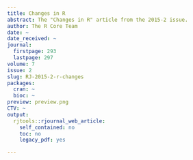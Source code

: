 ```yaml
---
title: Changes in R
abstract: The "Changes in R" article from the 2015-2 issue.
author: The R Core Team
date: ~
date_received: ~
journal:
  firstpage: 293
  lastpage: 297
volume: 7
issue: 2
slug: RJ-2015-2-r-changes
packages:
  cran: ~
  bioc: ~
preview: preview.png
CTV: ~
output:
  rjtools::rjournal_web_article:
    self_contained: no
    toc: no
    legacy_pdf: yes

---
```

